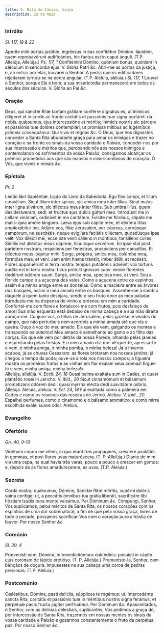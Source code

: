```yaml
---
title: S. Rita de Cássia, Viúva
description: 22 de Maio
---
```


### Intróito

_Sl. 117, 19 & 22_

<div class="grid grid-cols-2 gap-5">
  <span class="text-justify">
    Aperíte mihi portas justítiæ, ingréssus in eas confitébor Dómino: lápidem,
    quem reprobavérunt ædificántes, hic factus est in caput ánguli. (T.P.
    Allelúja, Allelúja.) <em>Ps. 117, 1</em> Confitémini Dómino, quóniam bonus,
    quóniam in sǽculum misericórdia ejus. V. Gloria Patri <em>&c.</em>
  </span>
  <span class="text-justify">
    Abri-me as portas da justiça, e, ao entrar por elas, louvarei o Senhor. A
    pedra que os edificadores rejeitaram tornou-se na pedra angular. (T.P.
    Aleluia, aleluia.) <em>Sl. 117, 1</em> Louvai o Senhor, porque Ele é bom; a
    sua misericórdia permanecerá em todos os séculos dos séculos. V. Glória ao
    Pai <em>&c.</em>
  </span>
</div>

### Oração

<div class="grid grid-cols-2 gap-5">
  <span class="text-justify">
    Deus, qui sanctæ Ritæ tantam grátiam conférre dignátus es, ut inimícos
    dilígeret et in corde ac fronte caritátis et passiónis tuæ signa portáret:
    da nobis, quǽsumus, ejus intercessióne et méritis; inimícis nostris sic
    párcere et passiónis tuæ dolóres contemplári, ut promíssa mítibus ac
    lugéntibus prǽmia consequámur: Qui vivis et regnas <em>&c.</em>
  </span>
  <span class="text-justify">
    Ó Deus, que Vos dignastes conceder a Santa Rita abundante graça para amar os
    inimigos e trazer no coração e na fronte os sinais da vossa caridade e
    Paixão, concedei-nos por sua intercessão e méritos que, perdoando nós aos
    nossos inimigos e contemplando os sofrimentos da vossa Paixão, consigamos
    alcançar os prémios prometidos aos que são mansos e misericordiosos de
    coração. Ó Vós, que viveis e reinais <em>&c.</em>
  </span>
</div>

### Epístola

_Pr. 2_

<div class="grid grid-cols-2 gap-5">
  <span class="text-justify">Lectio libri Sapiéntiæ.</span>
  <span class="text-justify">Lição do Livro da Sabedoria.</span>
  <span class="text-justify">
    Ego flos campi, et lílium conválium. Sicut lílium inter spinas, sic amíca
    mea inter fílias. Sicut malus inter ligna silvárum, sic diléctus meus inter
    fílios. Sub umbra illíus, quem desideráveram, sedi: et fructus ejus dulcis
    gútturi meo. Introdúxit me in cellam vináriam, ordinávit in me caritátem.
    Fulcíte me flóribus, stipáte me malis: quia amóre lángueo. Læva ejus sub
    cápite meo, et déxtera illíus amplexábitur me. Adjúro vos, fíliæ Jerúsalem,
    per cápreas, cervósque campórum, ne suscitétis, neque evigiláre faciátis
    diléctam, quoadúsque ipsa velit. Vox dilécti mei, ecce iste venit sáliens in
    móntibus, tansíliens colles. Símilis est diléctus meus cápreæ, hinulóque
    cervórum. En ipse stat post paríetem nostrum, respíciens per fenéstras,
    prospíciens per cancéllos. Et diléctus meus lóquitur mihi: Surge, própera,
    amíca mea, colúmba mea, formóisa mea, et veni. Jam enim hiems tránsiit,
    imber ábiit, et recéssit. Flores apparuérunt in terra nostra: tempus
    putatiónis advénit: vox túrturis audíta est in terra nostra: ficus prótulit
    grossos suos: víneæ floréntes dedérunt odórem suum. Surge, amíca mea,
    speciósa mea, et veni.
  </span>
  <span class="text-justify">
    Sou a flor do campo e a açucena dos vales. Como a açucena entre os espinhos,
    assim é a minha amiga entre as donzelas. Como a macieira entre as árvores
    dos bosques, assim o meu amado entre os bosques. Assentei-me à sombra
    daquele a quem tanto desejara, sendo o seu fruto doce ao meu paladar.
    Introduziu-me na dispensa do vinho e ordenou em mim a caridade. Confortai-me
    com flores e fortalecei-me com frutos, pois desfaleço de amor! Sua mão
    esquerda está debaixo de minha cabeça e a sua mão direita abraça-me.
    Conjuro-vos, ó filhas de Jerusalém, pelas gazelas e veados do campo, que não
    perturbeis nem acordeis a minha amada até que ela o queira. Ouço a voz do
    meu amado. Eis que ele vem, galgando os montes e transpondo os outeiros! Meu
    amado é semelhante ao gamo e ao filho das corças. Eis que ele vem por detrás
    da nossa Parede, olhando pelas janelas e espreitando pelas frestas. E o meu
    amado diz-me: «Ergue-te, apressa-te e vem, ó minha amiga, ó minha pomba, ó
    minha beleza! Já o inverno acabou; já as chuvas Cessaram: as flores brotaram
    nos nossos jardins; já chegou o tempo da poda; ouve-se a rola nos nossos
    campos; a figueira mostra os primeiros frutos e as vinhas em flor exalam
    seus aromas! Ergue-te e vem, minha amiga, minha beleza!».
  </span>
</div>

<div class="grid grid-cols-2 gap-5">
  <span class="text-justify">
    Allelúja, allelúja. V. <em>Eccli. 24, 18</em> Quasi palma exaltáta sum in
    Cades, et quasi plantátio rosæ in Jéricho. V. <em>ibid., 20</em> Sicut
    cinnamómum et bálsamum aromatízans odórem dedi: quasi myrrha elécta dedi
    suavitátem odóris. Allelúja.
  </span>
  <span class="text-justify">
    Aleluia, aleluia. V. <em>Ecl. 24, 18</em> Fui exaltada como a palmeira em
    Cades e como os roseirais das roseiras de Jericó. Aleluia. V.
    <em>ibid., 20</em> Espalhei perfumes, como o cinamomo e o bálsamo aromático:
    e como mirra escolhida exalei suave odor. Aleluia.
  </span>
</div>

### Evangelho


<LinkCard
  href="/missal/comum/18virgensmartires2#evangelho"
  title="Virgens Mártires - Missa Me exspectavérunt"
/>

### Ofertório

_Gn. 40, 9-10_

<div class="grid grid-cols-2 gap-5">
  <span class="text-justify">
    Vidébam coram me vitem, in qua erant tres propágines, créscere paulátim in
    gemmas, et post flores uvas maturéscera. (T. P. Allelúja.)
  </span>
  <span class="text-justify">
    Diante de mim via uma cepa, na qual havia três varas, pouco a pouco a
    crescer em gomos: e, depois de as flores amadurecerem, as uvas. (T.P.
    Aleluia.)
  </span>
</div>

### Secreta

<div class="grid grid-cols-2 gap-5">
  <span class="text-justify">
    Corda nostra, quǽsumus, Dómine, Sanctæ Ritæ méritis, supérni dolóris spina
    confíge: ut, a peccátis ómnibus tua grátia liberáti, sacrificáre tibi
    hóstiam laudis pura mente valeámus. Per Dóminum <em>&c.</em>
  </span>
  <span class="text-justify">
    Compungi, Senhor, Vos suplicamos, pelos méritos de Santa Rita, os nossos
    corações com os espinhos de uma dor sobrenatural, a fim de que pela vossa
    graça, livres de todo o pecado, possamos sacrificar-Vos com o coração puro a
    hóstia de louvor. Por nosso Senhor <em>&c.</em>
  </span>
</div>

### Comúnio

_Sl. 20, 4_

<div class="grid grid-cols-2 gap-5">
  <span class="text-justify">
    Prævenísti eam, Dómine, in benedictiónibus dulcédinis: posuísti in cápite
    ejus corónam de lápide pretióso. (T. P. Allelúja.)
  </span>
  <span class="text-justify">
    Premuniste-la, Senhor, com bênçãos de doçura: Impusestes na sua cabeça uma
    coroa de pedras preciosas. (T.P. Aleluia.)
  </span>
</div>

### Postcomúnio

<div class="grid grid-cols-2 gap-5">
  <span class="text-justify">
    Cæléstibus, Dómine, pasti delíciis, súpplices te rogámus: ut, intercedénte
    sancta Rita, caritátis et passiónis tuæ in méntibus nostris signa ferámus,
    et perpétuæ pacis fructu júgiter perfruámur. Per Dóminum <em>&c.</em>
  </span>
  <span class="text-justify">
    Apascentados, ó Senhor, com as delícias celestiais, suplicantes, Vos pedimos
    a graça de, por intercessão de Santa Rita, trazermos em nossas mentes os
    sinais da vossa caridade e Paixão e gozarmos constantemente o fruto da
    perpétua paz. Por nosso Senhor <em>&c.</em>
  </span>
</div>
